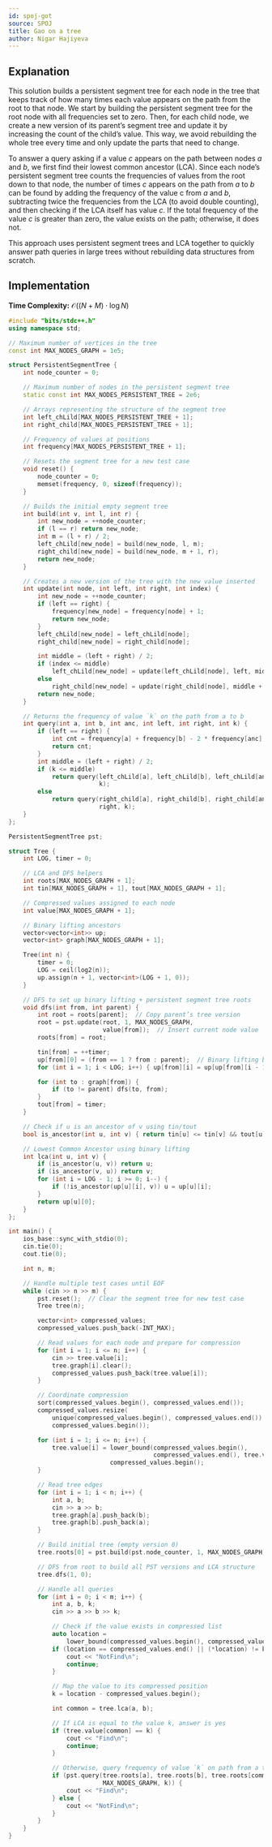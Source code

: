 ```yaml
---
id: spoj-got
source: SPOJ
title: Gao on a tree
author: Nigar Hajiyeva
---
```

## Explanation
This solution builds a persistent segment tree for each node in the tree that keeps track of how many times each value appears on the path from the root to that node. We start by building the persistent segment tree for the root node with all frequencies set to zero. Then, for each child node, we create a new version of its parent’s segment tree and update it by increasing the count of the child’s value. This way, we avoid rebuilding the whole tree every time and only update the parts that need to change.

To answer a query asking if a value $c$ appears on the path between nodes $a$ and $b$, we first find their lowest common ancestor (LCA). Since each node’s persistent segment tree counts the frequencies of values from the root down to that node, the number of times $c$ appears on the path from $a$ to $b$ can be found by adding the frequency of the value c from $a$ and $b$, subtracting twice the frequencies from the LCA (to avoid double counting), and then checking if the LCA itself has value $c$. If the total frequency of the value $c$ is greater than zero, the value exists on the path; otherwise, it does not.

This approach uses persistent segment trees and LCA together to quickly answer path queries in large trees without rebuilding data structures from scratch.

## Implementation

**Time Complexity:** $\mathcal{O}((N+M) \cdot \log{N})$

<LanguageSection>
<CPPSection>

```cpp
#include "bits/stdc++.h"
using namespace std;

// Maximum number of vertices in the tree
const int MAX_NODES_GRAPH = 1e5;

struct PersistentSegmentTree {
	int node_counter = 0;

	// Maximum number of nodes in the persistent segment tree
	static const int MAX_NODES_PERSISTENT_TREE = 2e6;

	// Arrays representing the structure of the segment tree
	int left_chLild[MAX_NODES_PERSISTENT_TREE + 1];
	int right_child[MAX_NODES_PERSISTENT_TREE + 1];

	// Frequency of values at positions
	int frequency[MAX_NODES_PERSISTENT_TREE + 1];

	// Resets the segment tree for a new test case
	void reset() {
		node_counter = 0;
		memset(frequency, 0, sizeof(frequency));
	}

	// Builds the initial empty segment tree
	int build(int v, int l, int r) {
		int new_node = ++node_counter;
		if (l == r) return new_node;
		int m = (l + r) / 2;
		left_chLild[new_node] = build(new_node, l, m);
		right_child[new_node] = build(new_node, m + 1, r);
		return new_node;
	}

	// Creates a new version of the tree with the new value inserted
	int update(int node, int left, int right, int index) {
		int new_node = ++node_counter;
		if (left == right) {
			frequency[new_node] = frequency[node] + 1;
			return new_node;
		}
		left_chLild[new_node] = left_chLild[node];
		right_child[new_node] = right_child[node];

		int middle = (left + right) / 2;
		if (index <= middle)
			left_chLild[new_node] = update(left_chLild[node], left, middle, index);
		else
			right_child[new_node] = update(right_child[node], middle + 1, right, index);
		return new_node;
	}

	// Returns the frequency of value `k` on the path from a to b
	int query(int a, int b, int anc, int left, int right, int k) {
		if (left == right) {
			int cnt = frequency[a] + frequency[b] - 2 * frequency[anc];
			return cnt;
		}
		int middle = (left + right) / 2;
		if (k <= middle)
			return query(left_chLild[a], left_chLild[b], left_chLild[anc], left, middle,
			             k);
		else
			return query(right_child[a], right_child[b], right_child[anc], middle + 1,
			             right, k);
	}
};

PersistentSegmentTree pst;

struct Tree {
	int LOG, timer = 0;

	// LCA and DFS helpers
	int roots[MAX_NODES_GRAPH + 1];
	int tin[MAX_NODES_GRAPH + 1], tout[MAX_NODES_GRAPH + 1];

	// Compressed values assigned to each node
	int value[MAX_NODES_GRAPH + 1];

	// Binary lifting ancestors
	vector<vector<int>> up;
	vector<int> graph[MAX_NODES_GRAPH + 1];

	Tree(int n) {
		timer = 0;
		LOG = ceil(log2(n));
		up.assign(n + 1, vector<int>(LOG + 1, 0));
	}

	// DFS to set up binary lifting + persistent segment tree roots
	void dfs(int from, int parent) {
		int root = roots[parent];  // Copy parent’s tree version
		root = pst.update(root, 1, MAX_NODES_GRAPH,
		                  value[from]);  // Insert current node value
		roots[from] = root;

		tin[from] = ++timer;
		up[from][0] = (from == 1 ? from : parent);  // Binary lifting base case
		for (int i = 1; i < LOG; i++) { up[from][i] = up[up[from][i - 1]][i - 1]; }

		for (int to : graph[from]) {
			if (to != parent) dfs(to, from);
		}
		tout[from] = timer;
	}

	// Check if u is an ancestor of v using tin/tout
	bool is_ancestor(int u, int v) { return tin[u] <= tin[v] && tout[u] >= tout[v]; }

	// Lowest Common Ancestor using binary lifting
	int lca(int u, int v) {
		if (is_ancestor(u, v)) return u;
		if (is_ancestor(v, u)) return v;
		for (int i = LOG - 1; i >= 0; i--) {
			if (!is_ancestor(up[u][i], v)) u = up[u][i];
		}
		return up[u][0];
	}
};

int main() {
	ios_base::sync_with_stdio(0);
	cin.tie(0);
	cout.tie(0);

	int n, m;

	// Handle multiple test cases until EOF
	while (cin >> n >> m) {
		pst.reset();  // Clear the segment tree for new test case
		Tree tree(n);

		vector<int> compressed_values;
		compressed_values.push_back(-INT_MAX);

		// Read values for each node and prepare for compression
		for (int i = 1; i <= n; i++) {
			cin >> tree.value[i];
			tree.graph[i].clear();
			compressed_values.push_back(tree.value[i]);
		}

		// Coordinate compression
		sort(compressed_values.begin(), compressed_values.end());
		compressed_values.resize(
		    unique(compressed_values.begin(), compressed_values.end()) -
		    compressed_values.begin());

		for (int i = 1; i <= n; i++) {
			tree.value[i] = lower_bound(compressed_values.begin(),
			                            compressed_values.end(), tree.value[i]) -
			                compressed_values.begin();
		}

		// Read tree edges
		for (int i = 1; i < n; i++) {
			int a, b;
			cin >> a >> b;
			tree.graph[a].push_back(b);
			tree.graph[b].push_back(a);
		}

		// Build initial tree (empty version 0)
		tree.roots[0] = pst.build(pst.node_counter, 1, MAX_NODES_GRAPH);

		// DFS from root to build all PST versions and LCA structure
		tree.dfs(1, 0);

		// Handle all queries
		for (int i = 0; i < m; i++) {
			int a, b, k;
			cin >> a >> b >> k;

			// Check if the value exists in compressed list
			auto location =
			    lower_bound(compressed_values.begin(), compressed_values.end(), k);
			if (location == compressed_values.end() || (*location) != k) {
				cout << "NotFind\n";
				continue;
			}

			// Map the value to its compressed position
			k = location - compressed_values.begin();

			int common = tree.lca(a, b);

			// If LCA is equal to the value k, answer is yes
			if (tree.value[common] == k) {
				cout << "Find\n";
				continue;
			}

			// Otherwise, query frequency of value `k` on path from a to b
			if (pst.query(tree.roots[a], tree.roots[b], tree.roots[common], 1,
			              MAX_NODES_GRAPH, k)) {
				cout << "Find\n";
			} else {
				cout << "NotFind\n";
			}
		}
	}
}
```

</CPPSection>
</LanguageSection>
